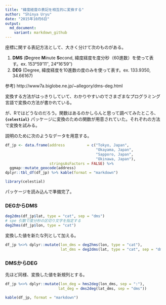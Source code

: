 ```yaml
---
title: "緯度経度の表記を相互的に変換する"
author: "Shinya Uryu"
date: "2015年10月6日"
output: 
  md_document:
    variant: markdown_github
---
```


座標に関する表記方法として、大きく分けて次のものがある。

1. **DMS** (**D**egree **M**inute **S**econd, 緯度経度を度分秒（60進数）を使って表す。ex. 153°59′11″, 24°16′59″)
2. **DEG** (Degree, 緯度経度を10進数の度のみを使って表す。ex. 133.9350, 34.66167)

参考) http://www7a.biglobe.ne.jp/~allegory/dms-deg.html

変換する方法がはっきりしていて、わかりやすいのでさまざまなプログラミング言語で変換の方法が書かれている。

が、Rではどうなのだろう。関数はあるのかしらんと思って調べてみたところ、 **`{celestial}`** パッケージに変換のための関数が用意されていた。それぞれの方法で変換を試みる。

説明のために次のようなデータを用意する。

```r
df_jp <- data.frame(address          = c("Tokyo, Japan", 
                                         "Okayama, Japan", 
                                         "Sapporo, Japan",
                                         "Okinawa, Japan"),
                    stringsAsFactors = FALSE) %>% 
  ggmap::mutate_geocode(address)
dplyr::tbl_df(df_jp) %>% kable(format = "markdown")
```

```r
library(celestial)
```

パッケージを読み込んで準備完了。

### DEGからDMS

```r
deg2dms(df_jp$lat, type = "cat", sep = "dms")
# spe 引数で度分秒の区切り文字を指定する
deg2hms(df_jp$lon, type = "cat")
```

変換した値を新たな列として加える。

```r
df_jp %<>% dplyr::mutate(lon_dms = deg2hms(lon, type = "cat"),
                         lat_dms = deg2dms(lat, type = "cat", sep = "dms"))
```

### DMSからDEG

先ほど同様、変換した値を新規列とする。

```r
df_jp %<>% dplyr::mutate(lon_deg = hms2deg(lon_dms, sep = ":"),
                        lat_deg = dms2deg(lat_dms, sep = "dms"))
```

```r
kable(df_jp, format = "markdown")
```
